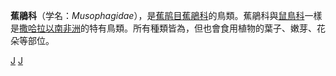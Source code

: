 {{Automatic taxobox
| taxon = Musophagidae
| authority = 
| fossil_range = [[渐新世|渐新世]] - [[全新世|全新世]], {{fossilrange|24|0}}
| image = Tauraco persa (captive - Birds of Eden).jpg
| image_caption = [[绿冠蕉鹃|绿冠蕉鹃]]
| subdivision_ranks = [[屬|屬]]
| subdivision =
*[[藍蕉鵑屬|藍蕉鵑屬]] ''Corythaeola''
*[[冠蕉鵑屬|冠蕉鵑屬]] ''Tauraco''
*''Ruwenzorornis''
*[[蕉鵑屬|蕉鵑屬]] ''Musophaga''
*''Corythaixoides''
*''Crinifer''
}}

'''蕉鵑科'''（学名：''Musophagidae''），是[[蕉鹃目|蕉鹃目]][[蕉鵑科|蕉鵑科]]的鳥類。蕉鵑科與[[鼠鳥科|鼠鳥科]]一樣是[[撒哈拉以南非洲|撒哈拉以南非洲]]的特有鳥類。所有種類皆為{{link-en|食果動物|Frugivore}}，但也會食用植物的葉子、嫩芽、花朵等部位。

{{taxonbar}}
[[Category:鹃形目|J]]
[[Category:蕉鵑科|J]]